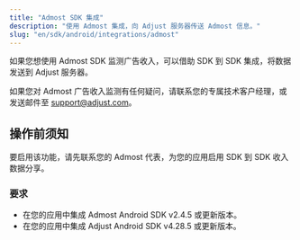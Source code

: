 ```yaml
---
title: "Admost SDK 集成"
description: "使用 Admost 集成，向 Adjust 服务器传送 Admost 信息。"
slug: "en/sdk/android/integrations/admost"
---
```

如果您想使用 Admost SDK 监测广告收入，可以借助 SDK 到 SDK 集成，将数据发送到 Adjust 服务器。
<callout type="note"> 

如果您对 Admost 广告收入监测有任何疑问，请联系您的专属技术客户经理，或发送邮件至 [support@adjust.com](mailto:support@adjust.com)。
</Callout> 

操作前须知
-----

要启用该功能，请先联系您的 Admost 代表，为您的应用启用 SDK 到 SDK 收入数据分享。

### 要求

* 在您的应用中集成 Admost Android SDK v2\.4\.5 或更新版本。
* 在您的应用中集成 Adjust Android SDK v4\.28\.5 或更新版本。

